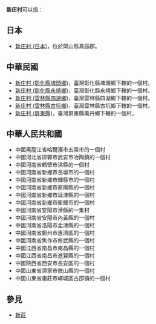 {{noteTA
|T=zh-hans:新庄村;zh-hant:新庄村;
|1=zh-hans:新庄村;zh-hant:新庄村;
}}
'''新庄村'''可以指：

==日本==
* [[新庄村_(日本)|新庄村 (日本)]]，位於岡山縣真庭郡。

== 中華民國 ==
* [[新庄村_(彰化縣埤頭鄉)|新庄村 (彰化縣埤頭鄉)]]，臺灣彰化縣埤頭鄉下轄的一個村。
* [[新庄村_(彰化縣永靖鄉)|新庄村 (彰化縣永靖鄉)]]，臺灣彰化縣永靖鄉下轄的一個村。
* [[新庄村_(雲林縣四湖鄉)|新庄村 (雲林縣四湖鄉)]]，臺灣雲林縣四湖鄉下轄的一個村。
* [[新庄村_(雲林縣古坑鄉)|新庄村 (雲林縣古坑鄉)]]，臺灣雲林縣古坑鄉下轄的一個村。
* [[新庄村_(屏東縣)|新庄村 (屏東縣)]]，臺灣屏東縣萬丹鄉下轄的一個村。

==中華人民共和國==
*中國黑龍江省哈爾濱市五常市的一個村
*中國河北省邯鄲市武安市冶陶鎮的一個村
*中國河南省鶴壁市淇縣的一個村
*中國河南省新鄉市長垣市的一個村
*中國河南省新鄉市輝縣市的一個村
*中國河南省新鄉市原陽縣的一個村
*中國河南省新鄉市延津縣的一個村
*中國河南省新鄉市衛輝市的一個村
*中國河南省安陽市滑縣的一集村
*中國河南省安陽市內黃縣的一個村
*中國河南省洛陽市孟津縣的一個村
*中國河南省鄭州市惠濟區的一個村
*中國河南省焦作市修武縣的一個村
*中國江西省南昌市南昌縣的一個村
*中國江西省南昌市進賢縣的一個村
*中國陝西省西安市長安區的一個村
*中國山東省濟寧市微山縣的一個村
*中國山東省棗莊市嶧城區古邵镇的一個村

== 參見 ==
* [[新莊|新莊]]

{{消歧義|Cat=三字地名消歧義}}